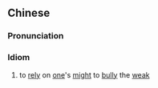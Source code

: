 {{also|倚强欺弱}}
==Chinese==
{{zh-forms|s=倚强欺弱|type=211}}

===Pronunciation===
{{zh-pron
|m=yǐqiáng qī ruò
|cat=id
}}

===Idiom===
{{zh-idiom}}

# to [[rely]] on [[one]]'s [[might]] to [[bully]] the [[weak]]
